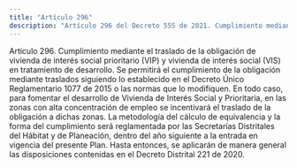 ```yaml
---
title: "Artículo 296"
description: "Artículo 296 del Decreto 555 de 2021. Cumplimiento mediante el traslado de la obligación de vivienda de interés social prioritario (VIP..."
---
```


Artículo 296. Cumplimiento mediante el traslado de la obligación de vivienda de interés social prioritario (VIP) y vivienda de interés social (VIS) en tratamiento de desarrollo. Se permitirá el cumplimiento de la obligación mediante traslados siguiendo lo establecido en el Decreto Único Reglamentario 1077 de 2015 o las normas que lo modifiquen. En todo caso, para fomentar el desarrollo de Vivienda de Interés Social y Prioritaria, en las zonas con alta concentración de empleo se incentivará el traslado de la obligación a dichas zonas. La metodología del cálculo de equivalencia y la forma del cumplimiento será reglamentada por las Secretarías Distritales del Hábitat y de Planeación, dentro del año siguiente a la entrada en vigencia del presente Plan. Hasta entonces, se aplicarán de manera general las disposiciones contenidas en el Decreto Distrital 221 de 2020.